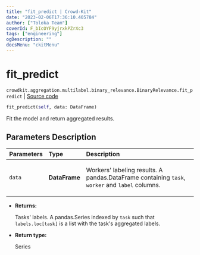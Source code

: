 ```yaml
---
title: "fit_predict | Crowd-Kit"
date: "2023-02-06T17:36:10.405784"
author: ["Toloka Team"]
coverId: F_bIcOYF9yjrxkPZrXc3
tags: ["engineering"]
ogDescription: ""
docsMenu: "ckitMenu"
---
```


# fit_predict
`crowdkit.aggregation.multilabel.binary_relevance.BinaryRelevance.fit_predict` | [Source code](https://github.com/Toloka/crowd-kit/blob/v1.2.0/crowdkit/aggregation/multilabel/binary_relevance.py#L105)

```python
fit_predict(self, data: DataFrame)
```

Fit the model and return aggregated results.

## Parameters Description

| Parameters | Type | Description |
| :----------| :----| :-----------|
`data`|**DataFrame**|<p>Workers&#x27; labeling results. A pandas.DataFrame containing `task`, `worker` and `label` columns.</p>

* **Returns:**

  Tasks' labels.
A pandas.Series indexed by `task` such that `labels.loc[task]`
is a list with the task's aggregated labels.

* **Return type:**

  Series